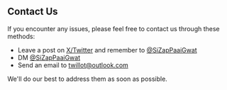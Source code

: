 ## Contact Us

If you encounter any issues, please feel free to contact us through these methods:

- Leave a post on [X/Twitter](https://x.com/compose/post) and remember to [@SiZapPaaiGwat](https://x.com/SiZapPaaiGwat)
- DM [@SiZapPaaiGwat](https://x.com/SiZapPaaiGwat)
- Send an email to [twillot@outlook.com](maito:twillot@outlook.com)

We'll do our best to address them as soon as possible.
